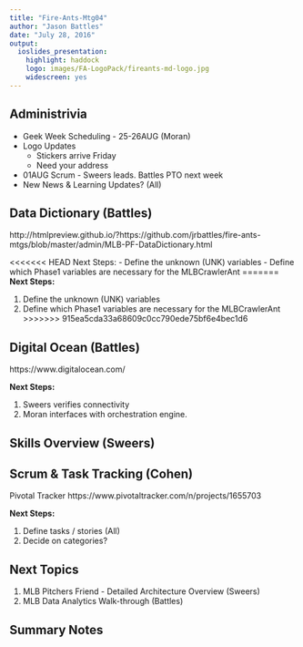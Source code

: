```yaml
---
title: "Fire-Ants-Mtg04"
author: "Jason Battles"
date: "July 28, 2016"
output: 
  ioslides_presentation: 
    highlight: haddock
    logo: images/FA-LogoPack/fireants-md-logo.jpg
    widescreen: yes
---
```

## Administrivia
- Geek Week Scheduling - 25-26AUG (Moran)
- Logo Updates 
    * Stickers arrive Friday
    * Need your address
- 01AUG Scrum - Sweers leads.  Battles PTO next week
- New News & Learning Updates? (All)

## Data Dictionary (Battles)

http://htmlpreview.github.io/?https://github.com/jrbattles/fire-ants-mtgs/blob/master/admin/MLB-PF-DataDictionary.html

<<<<<<< HEAD
Next Steps:
- Define the unknown (UNK) variables
- Define which Phase1 variables are necessary for the MLBCrawlerAnt
=======
**Next Steps:**

1. Define the unknown (UNK) variables
2. Define which Phase1 variables are necessary for the MLBCrawlerAnt
>>>>>>> 915ea5cda33a68609c0cc790ede75bf6e4bec1d6

## Digital Ocean (Battles)

https://www.digitalocean.com/

**Next Steps:**

1. Sweers verifies connectivity
2. Moran interfaces with orchestration engine.

## Skills Overview (Sweers)

## Scrum & Task Tracking (Cohen)

Pivotal Tracker
https://www.pivotaltracker.com/n/projects/1655703


**Next Steps:**

1. Define tasks / stories (All)
2. Decide on categories?

## Next Topics
1. MLB Pitchers Friend - Detailed Architecture Overview (Sweers)
2. MLB Data Analytics Walk-through (Battles)

## Summary Notes


                                
